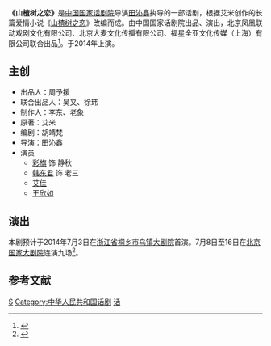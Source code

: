 '''《山楂树之恋》'''是[[中国国家话剧院|中国国家话剧院]]导演[[田沁鑫|田沁鑫]]执导的一部话剧，根据艾米创作的长篇爱情小说《[[山楂树之恋|山楂树之恋]]》改编而成。由中国国家话剧院出品、演出，北京凤凰联动戏剧文化有限公司、北京大麦文化传播有限公司、福星全亚文化传媒（上海）有限公司联合出品<ref>{{cite news|title=田沁鑫改变《山楂树之恋》 小彩旗首次主演话剧|url=http://yule.sohu.com/20140516/n399656792.shtml|accessdate=2014-06-14|newspaper=搜狐网|date=2014-05-16|archive-date=2014-07-10|archive-url=https://web.archive.org/web/20140710012657/http://yule.sohu.com/20140516/n399656792.shtml|dead-url=no}}</ref>。于2014年上演。

== 主创 ==
* 出品人：周予援
* 联合出品人：吴又、徐玮
* 制作人：李东、老象
* 原著：艾米
* 编剧：胡靖梵
* 导演：田沁鑫
* 演员
** [[杨彩旗|彩旗]] 饰 静秋
** [[韩东君|韩东君]] 饰 老三
** [[艾佳|艾佳]]
** [[王欣如|王欣如]]

== 演出 ==
本剧预计于2014年7月3日在[[浙江省|浙江省]][[桐乡市|桐乡市]][[乌镇大剧院|乌镇大剧院]]首演。7月8日至16日在[[北京|北京]][[国家大剧院|国家大剧院]]连演九场<ref>{{cite news|title=田沁鑫话剧《山楂树之恋》 神秘“老三”曝光|url=http://ent.ifeng.com/a/20140612/40116193_0.shtml|accessdate=2014-06-14|newspaper=凤凰网|date=2014-06-12|archive-date=2021-06-19|archive-url=https://web.archive.org/web/20210619194856/http://ent.ifeng.com/a/20140612/40116193_0.shtml}}</ref>。

== 参考文献 ==
{{reflist}}

{{DEFAULTSORT:W}}
[[Category:文化大革命背景作品|S]]
[[Category:中华人民共和国话剧|Category:中华人民共和国话剧]]
[[Category:山楂树之恋|话]]